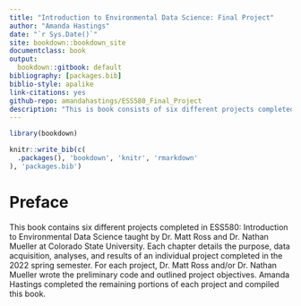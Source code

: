 ```yaml
---
title: "Introduction to Environmental Data Science: Final Project"
author: "Amanda Hastings"
date: "`r Sys.Date()`"
site: bookdown::bookdown_site
documentclass: book
output: 
  bookdown::gitbook: default
bibliography: [packages.bib]
biblio-style: apalike
link-citations: yes
github-repo: amandahastings/ESS580_Final_Project
description: "This is book consists of six different projects completed in ESS580: Introduction to Environmental Data Science at Colorado State University in Spring 2022."
---
```


```r
library(bookdown)
```


```r
knitr::write_bib(c(
  .packages(), 'bookdown', 'knitr', 'rmarkdown'
), 'packages.bib')
```

# Preface {-}


This book contains six different projects completed in ESS580: Introduction to Environmental Data Science taught by Dr. Matt Ross and Dr. Nathan Mueller at Colorado State University. Each chapter details the purpose, data acquisition, analyses, and results of an individual project completed in the 2022 spring semester. For each project, Dr. Matt Ross and/or Dr. Nathan Mueller wrote the preliminary code and outlined project objectives. Amanda Hastings completed the remaining portions of each project and compiled this book. 





